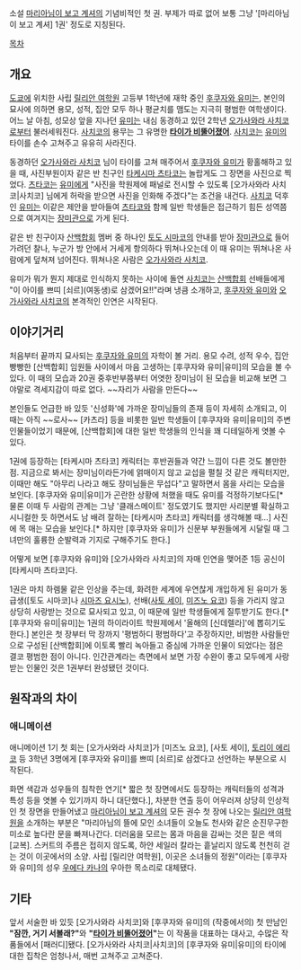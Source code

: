 소설 [[마리아님이 보고 계셔]]의 기념비적인 첫 권. 부제가 따로 없어 보통 그냥 '[마리아님이 보고 계셔] 1권' 정도로 지칭된다. 

[[목차]]

== 개요 ==
[[도쿄]]에 위치한 사립 [[릴리안 여학원]] 고등부 1학년에 재학 중인 [[후쿠자와 유미]]는, 본인의 묘사에 의하면 용모, 성적, 집안 모두 하나 평균치를 맴도는 지극히 평범한 여학생이다. 어느 날 아침, 성모상 앞을 지나던 [[후쿠자와 유미|유미]]는 내심 동경하고 있던 2학년 [[오가사와라 사치코]]로부터 불러세워진다. [[오가사와라 사치코|사치코]]의 용무는 그 유명한 '''[[타이가 비뚤어졌어]]'''. [[오가사와라 사치코|사치코]]는 [[후쿠자와 유미|유미]]의 타이를 손수 고쳐주고 유유히 사라진다. 

동경하던 [[오가사와라 사치코]] 님이 타이를 고쳐 매주어서 [[후쿠자와 유미]]가 황홀해하고 있을 때, 사진부원이자 같은 반 친구인 [[타케시마 츠타코]]는 놀랍게도 그 장면을 사진으로 찍었다. [[타케시마 츠타코|츠타코]]는 [[후쿠자와 유미|유미]]에게 "사진을 학원제에 패널로 전시할 수 있도록 [오가사와라 사치코|사치코] 님에게 허락을 받으면 사진을 인화해 주겠다"는 조건을 내건다. [[오가사와라 사치코|사치코]] 덕후인 [[후쿠자와 유미|유미]]는 이같은 제안을 받아들여 [[타케시마 츠타코|츠타코]]와 함께 일반 학생들은 접근하기 힘든 성역쯤으로 여겨지는 [[장미관]]으로 가게 된다.

같은 반 친구이자 [[산백합회]] 멤버 중 하나인 [[토도 시마코]]의 안내를 받아 [[장미관]]으로 들어가려던 찰나, 누군가 방 안에서 거세게 항의하다 뛰쳐나오는데 이 때 유미는 뛰쳐나온 사람에게 덮쳐져 넘어진다. 뛰쳐나온 사람은 [[오가사와라 사치코]].

유미가 뭐가 뭔지 제대로 인식하지 못하는 사이에 돌연 [[오가사와라 사치코|사치코]]는 [[산백합회]] 선배들에게 "이 아이를 쁘띠 [쇠르](여동생)로 삼겠어요!!"라며 냉큼 소개하고, [[후쿠자와 유미]]와 [[오가사와라 사치코]]의 본격적인 인연은 시작된다.

== 이야기거리 ==
처음부터 끝까지 묘사되는 [[후쿠자와 유미]]의 자학이 볼 거리. 용모 수려, 성적 우수, 집안 빵빵한 [산백합회] 임원들 사이에서 마음 고생하는 [후쿠자와 유미|유미]의 모습을 볼 수 있다. 이 때의 모습과 20권 중후반부쯤부터 어엿한 장미님이 된 모습을 비교해 보면 그야말로 격세지감이 따로 없다. ~~자리가 사람을 만든다~~

본인들도 언급한 바 있듯 '신성화'에 가까운 장미님들의 존재 등이 자세히 소개되고, 이 때는 아직 ~~로사~~ [카츠라] 등을 비롯한 일반 학생들이 [후쿠자와 유미|유미]의 주변인물들이었기 때문에, [산백합회]에 대한 일반 학생들의 인식을 꽤 디테일하게 엿볼 수 있다. 

1권에 등장하는 [타케시마 츠타코] 캐릭터는 후반권들과 약간 느낌이 다른 것도 볼만한 점. 지금으로 봐서는 장미님이라든가에 얽매이지 않고 교섭을 펼칠 것 같은 캐릭터지만, 이때만 해도 "아무리 나라고 해도 장미님들은 무섭다"고 말하면서 몸을 사리는 모습을 보인다. [후쿠자와 유미|유미]가 곤란한 상황에 처했을 때도 유미를 걱정하기보다도[* 물론 이때 두 사람의 관계는 그냥 '클래스메이트' 정도였기도 했지만 사리분별 확실하고 시니컬한 듯 하면서도 남 배려 잘하는 [타케시마 츠타코] 캐릭터를 생각해볼 때…] 사진에 목 매는 모습을 보인다.[* 하지만 [후쿠자와 유미]가 신문부 부원들에게 시달릴 때 그녀만의 훌륭한 순발력과 기지로 구해주기도 한다.]

어떻게 보면 [후쿠자와 유미]와 [오가사와라 사치코]의 자매 인연을 맺어준 1등 공신이 [타케시마 츠타코]다.

1권은 마치 하렘물 같은 인상을 주는데, 화려한 세계에 우연찮게 개입하게 된 유미가 동급생([토도 시마코]나 [[시마즈 요시노]]), 선배([[사토 세이]], [[미즈노 요코]]) 등을 가리지 않고 상당히 사랑받는 것으로 묘사되고 있고, 이 때문에 일반 학생들에게 질투받기도 한다.[* [후쿠자와 유미|유미]는 1권의 하이라이트 학원제에서 '올해의 [신데렐라]'에 뽑히기도 한다.] 본인은 첫 장부터 막 장까지 '평범하디 평범하다'고 주장하지만, 비범한 사람들만으로 구성된 [산백합회]에 이토록 빨리 녹아들고 중심에 가까운 인물이 되었다는 점은 결코 평범한 점이 아니다. 인간관계라는 측면에서 보면 가장 수완이 좋고 모두에게 사랑받는 인물인 것은 1권부터 완성됐던 것이다.

== 원작과의 차이 ==
=== 애니메이션 ===
애니메이션 1기 첫 회는 [오가사와라 사치코]가 [미즈노 요코], [사토 세이], [[토리이 에리코]] 등 3학년 3명에게 [후쿠자와 유미]를 쁘띠 [쇠르]로 삼겠다고 선언하는 부분으로 시작된다.

화면 색감과 성우들의 침착한 연기[* 짧은 첫 장면에서도 등장하는 캐릭터들의 성격과 특성 등을 엿볼 수 있기까지 하니 대단했다.], 차분한 연출 등이 어우러져 상당히 인상적인 첫 장면을 만들어냈고 [[마리아님이 보고 계셔]]의 모든 권수 첫 장에 나오는 [[릴리안 여학원]]을 소개하는 부분은 "마리아님의 뜰에 모인 소녀들이 오늘도 천사와 같은 순진무구한 미소로 높다란 문을 빠져나간다. 더러움을 모르는 몸과 마음을 감싸는 것은 짙은 색의 [교복]. 스커트의 주름은 접히지 않도록, 하얀 세일러 칼라는 흩날리지 않도록 천천히 걷는 것이 이곳에서의 소양. 사립 [릴리안 여학원], 이곳은 소녀들의 정원"이라는 [후쿠자와 유미]의 성우 [[우에다 카나]]의 우아한 목소리로 대체됐다.

== 기타 ==
앞서 서술한 바 있듯 [오가사와라 사치코]와 [후쿠자와 유미]의 (작중에서의) 첫 만남인 '''"잠깐, 거기 서볼래?"'''와 '''"[[타이가 비뚤어졌어]]"'''는 이 작품을 대표하는 대사고, 수많은 작품들에서 [패러디]됐다. [오가사와라 사치코|사치코]의 [후쿠자와 유미|유미]의 타이에 대한 집착은 엄청나서, 매번 고쳐주고 고쳐준다.

